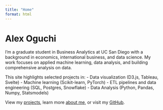 ```yaml
---
title: "Home"
format: html
---
```


# Alex Oguchi

I'm a graduate student in Business Analytics at UC San Diego with a background in economics, international business, and data science. My work focuses on applied machine learning, data analysis, and building comprehensive analysis on data.

This site highlights selected projects in:
- Data visualization (D3.js, Tableau, Svelte)
- Machine learning (Scikit-learn, PyTorch)
- ETL pipelines and data engineering (SQL, Postgres, Snowflake)
- Data Analysis (Python, Pandas, Numpy, Statsmodels)

View my [projects](projects.qmd), learn more [about me](about.qmd), or visit my [GitHub](https://github.com/raoguchi).
